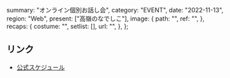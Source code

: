   summary: "オンライン個別お話し会",
  category: "EVENT",
  date: "2022-11-13",
  region: "Web",
  present: ["高嶺のなでしこ"],
  image: {
    path: "",
    ref: "",
  },
  recaps: {
    costume: "",
    setlist: [],
    url: "",
  },
};

## リンク

- [公式スケジュール](https://takanenonadeshiko.jp/?p=561)
